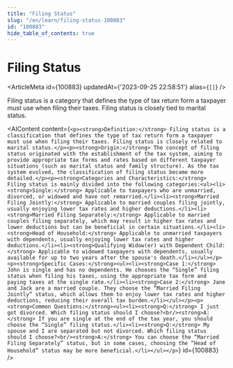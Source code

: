 ```yaml
---
title: "Filing Status"
slug: "/en/learn/filing-status-100883"
id: "100883"
hide_table_of_contents: true
---
```



# Filing Status

<ArticleMeta id={100883} updatedAt={'2023-09-25 22:58:51'} alias={`[]`} />
<div className='border-solid border-b border-t-0 my-4 border-[var(--ifm-color-gray-300)]' />

Filing status is a category that defines the type of tax return form a taxpayer must use when filing their taxes. Filing status is closely tied to marital status.

<AIContent content={`<p><strong>Definition:</strong> Filing status is a classification that defines the type of tax return form a taxpayer must use when filing their taxes. Filing status is closely related to marital status.</p><p><strong>Origin:</strong> The concept of filing status originated with the establishment of the tax system, aiming to provide appropriate tax forms and rates based on different taxpayer situations (such as marital status and family structure). As the tax system evolved, the classification of filing status became more detailed.</p><p><strong>Categories and Characteristics:</strong> Filing status is mainly divided into the following categories:<ul><li><strong>Single:</strong> Applicable to taxpayers who are unmarried, divorced, or widowed and have not remarried.</li><li><strong>Married Filing Jointly:</strong> Applicable to married couples filing jointly, usually enjoying lower tax rates and higher deductions.</li><li><strong>Married Filing Separately:</strong> Applicable to married couples filing separately, which may result in higher tax rates and lower deductions but can be beneficial in certain situations.</li><li><strong>Head of Household:</strong> Applicable to unmarried taxpayers with dependents, usually enjoying lower tax rates and higher deductions.</li><li><strong>Qualifying Widow(er) with Dependent Child:</strong> Applicable to widowed taxpayers with dependents, usually available for up to two years after the spouse's death.</li></ul></p><p><strong>Specific Cases:</strong><ul><li><strong>Case 1:</strong> John is single and has no dependents. He chooses the “Single” filing status when filing his taxes, using the appropriate tax form and paying taxes at the single rate.</li><li><strong>Case 2:</strong> Jane and Jack are a married couple. They choose the “Married Filing Jointly” status, which allows them to enjoy lower tax rates and higher deductions, reducing their overall tax burden.</li></ul></p><p><strong>Common Questions:</strong><ul><li><strong>Q:</strong> I just got divorced. Which filing status should I choose?<br/><strong>A:</strong> If you are single at the end of the tax year, you should choose the “Single” filing status.</li><li><strong>Q:</strong> My spouse and I are separated but not divorced. Which filing status should I choose?<br/><strong>A:</strong> You can choose the “Married Filing Separately” status, but in some cases, choosing the “Head of Household” status may be more beneficial.</li></ul></p>`} id={100883} />
